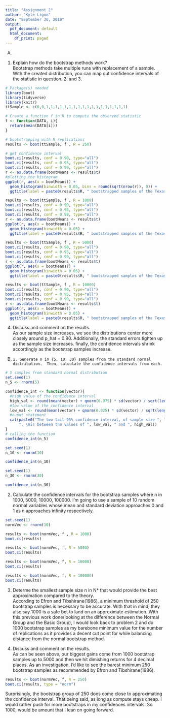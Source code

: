 ```yaml
---
title: "Assignment 2"
author: "Kyle Ligon"
date: "September 30, 2018"
output:
  pdf_document: default
  html_document:
    df_print: paged
---
```

A) 
  1. Explain how do the bootstrap methods work?  
    Bootstrap methods take multiple runs with replacement of a sample.  With the created distribution, you can map out confidence intervals of the statistic in question. 
    2. and 3.
```r
# Package(s) needed 
library(boot)
library(tidyverse)
library(knitr)
ttSample <- c(0,0,1,1,1,1,1,1,1,1,1,1,1,1,1,1,1,1,1,1)

# Create a function f in R to compute the observed statistic
f <- function(DATA, i){
  return(mean(DATA[i]))
}

# bootstrapping with R replications 
results <- boot(ttSample, f , R = 250)

# get confidence interval 
boot.ci(results, conf = 0.90, type="all")
boot.ci(results, conf = 0.95, type="all")
boot.ci(results, conf = 0.99, type="all")
r <- as.data.frame(bootMeans <- results$t)
#plotting the histogram
ggplot(r, aes(x = bootMeans)) + 
  geom_histogram(binwidth = 0.05, bins = round(sqrt(nrow(r)), 0)) +
  ggtitle(label = paste0(results$R, " bootstrapped samples of the Texas Tech Grad Class"))

results <- boot(ttSample, f , R = 1000)
boot.ci(results, conf = 0.90, type="all")
boot.ci(results, conf = 0.95, type="all")
boot.ci(results, conf = 0.99, type="all")
r <- as.data.frame(bootMeans <- results$t)
ggplot(r, aes(x = bootMeans)) + 
  geom_histogram(binwidth = 0.05) +
  ggtitle(label = paste0(results$R, " bootstrapped samples of the Texas Tech Grad Class"))

results <- boot(ttSample, f , R = 5000)
boot.ci(results, conf = 0.90, type="all")
boot.ci(results, conf = 0.95, type="all")
boot.ci(results, conf = 0.99, type="all")
r <- as.data.frame(bootMeans <- results$t)
ggplot(r, aes(x = bootMeans)) + 
  geom_histogram(binwidth = 0.05) +
  ggtitle(label = paste0(results$R, " bootstrapped samples of the Texas Tech Grad Class"))

results <- boot(ttSample, f , R = 10000)
boot.ci(results, conf = 0.90, type="all")
boot.ci(results, conf = 0.95, type="all")
boot.ci(results, conf = 0.99, type="all")
r <- as.data.frame(bootMeans <- results$t)
ggplot(r, aes(x = bootMeans)) + 
  geom_histogram(binwidth = 0.05) +
  ggtitle(label = paste0(results$R, " bootstrapped samples of the Texas Tech Grad Class"))
```

4. Discuss and comment on the results.    
     As our sample size increases, we see the distributions center more closely around p_hat = 0.90.  Additionally, the standard errors tighten up as the sample size increases.  finally, the confidence intervals shrink accordingly as the bootstrap samples increase.
     
B)    
    1. Generate n in {5, 10, 30} samples from the standard normal distribution.  Then, calculate the confidence intervals from each.
```r
# 5 samples from standard normal distribution
set.seed(1)
n_5 <- rnorm(5)

confidence_int <- function(vector){
  #high value of the confidence interval
  high_val <- round(mean(vector) + qnorm(0.975) * sd(vector) / sqrt(length(vector)), 4)
  #low value of the confidence interval
  low_val <- round(mean(vector) + qnorm(0.025) * sd(vector) / sqrt(length(vector)), 4)
  #ouput statement
  cat(paste0("The two tail 95% confidence interval, of sample size ", length(vector), 
      ", \nis between the values of ", low_val, " and ", high_val))
}
# calling the function
confidence_int(n_5)

```

```r
set.seed(1)
n_10 <- rnorm(10)

confidence_int(n_10)
```

```r
set.seed(1)
n_30 <- rnorm(30)

confidence_int(n_30)
```

2) Calculate the confidence intervals for the bootstrap samples where n in 1000, 5000, 10000, 100000.
    I'm going to use a sample of 10 random normal variables whose mean and standard deviation approaches 0 and 1 as n approaches infinity respectively.
```r
set.seed(1)
normVec <- rnorm(10)

results <- boot(normVec, f , R = 1000)
boot.ci(results)
```

```r
results <- boot(normVec, f, R = 5000)
boot.ci(results)
```

```r
results <- boot(normVec, f, R = 10000)
boot.ci(results)
```

```r
results <- boot(normVec, f, R = 100000)
boot.ci(results)
```

3) Determe the smallest sample size n in N* that would provide the best approximation compared to the theory.      
     According to Efron and Tibshirane(1986), a minimum threshold of 250 bootstrap samples is necessary to be accurate.  With that in mind, they also say 1000 is a safe bet to land on an approximate estimation.  With this previous work done(looking at the difference between the Normal Group and the Basic Group), I would look back to problem 2 and do 1000 bootstrap samples as my barebone minimum value for the number of replications as it provides a decent cut point for while balancing distance from the normal bootstrap method.  

4) Discuss and comment on the results.    
     As can be seen above, our biggest gains come from 1000 bootstrap samples up to 5000 and then we hit dimishing returns for 4 decimal places.  As an investigation, I'd like to see the barest minimum 250 bootstrap samples as recommended by Efron and Tibshirane(1986).  
```r
results <- boot(normVec, f, R = 250)
boot.ci(results, type = "norm")
```
    
Surprisingly, the bootstrap group of 250 does come close to approximating the confidence interval.  That being said, as long as compute stays cheap.  I would rather push for more bootstraps in my confidences intervals.  So 1000, would be amount that I lean on going forward.  